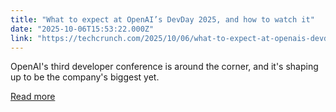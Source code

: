 ```yaml
---
title: "What to expect at OpenAI’s DevDay 2025, and how to watch it"
date: "2025-10-06T15:53:22.000Z"
link: "https://techcrunch.com/2025/10/06/what-to-expect-at-openais-devday-2025-and-how-to-watch-it/"
---
```


OpenAI's third developer conference is around the corner, and it's shaping up to be the company's biggest yet.

[Read more](https://techcrunch.com/2025/10/06/what-to-expect-at-openais-devday-2025-and-how-to-watch-it/)
